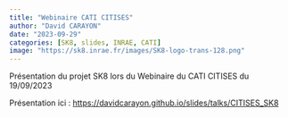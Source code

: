 ```yaml
---
title: "Webinaire CATI CITISES"
author: "David CARAYON"
date: "2023-09-29"
categories: [SK8, slides, INRAE, CATI]
image: "https://sk8.inrae.fr/images/SK8-logo-trans-128.png"
---
```



Présentation du projet SK8 lors du Webinaire du CATI CITISES du 19/09/2023


:::{.callout-tip appearance="simple"}
Présentation ici : [https://davidcarayon.github.io/slides/talks/CITISES_SK8](https://davidcarayon.github.io/slides/talks/CITISES_SK8)
:::
